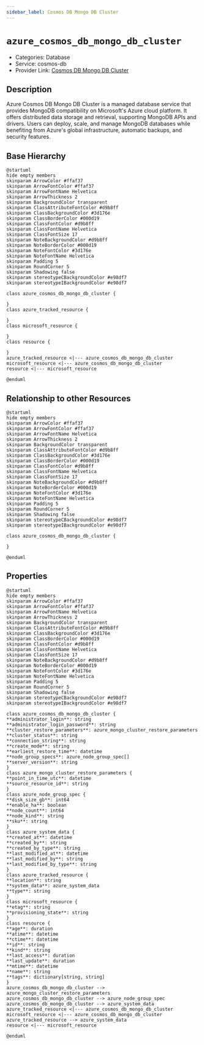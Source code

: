```yaml
---
sidebar_label: Cosmos DB Mongo DB Cluster
---
```


# `azure_cosmos_db_mongo_db_cluster`

- Categories: Database
- Service: cosmos-db
- Provider Link: [Cosmos DB Mongo DB Cluster](https://learn.microsoft.com/en-us/azure/cosmos-db/mongodb/)

## Description

Azure Cosmos DB Mongo DB Cluster is a managed database service that provides MongoDB compatibility on Microsoft's Azure cloud platform. It offers distributed data storage and retrieval, supporting MongoDB APIs and drivers. Users can deploy, scale, and manage MongoDB databases while benefiting from Azure's global infrastructure, automatic backups, and security features.

## Base Hierarchy

<ZoomPanPinch>

```kroki imgType="plantuml" imgAlt="Hierarchy of Cosmos DB Mongo DB Cluster"
@startuml
hide empty members
skinparam ArrowColor #ffaf37
skinparam ArrowFontColor #ffaf37
skinparam ArrowFontName Helvetica
skinparam ArrowThickness 2
skinparam BackgroundColor transparent
skinparam ClassAttributeFontColor #d9b8ff
skinparam ClassBackgroundColor #3d176e
skinparam ClassBorderColor #000d19
skinparam ClassFontColor #d9b8ff
skinparam ClassFontName Helvetica
skinparam ClassFontSize 17
skinparam NoteBackgroundColor #d9b8ff
skinparam NoteBorderColor #000d19
skinparam NoteFontColor #3d176e
skinparam NoteFontName Helvetica
skinparam Padding 5
skinparam RoundCorner 5
skinparam Shadowing false
skinparam stereotypeCBackgroundColor #e98df7
skinparam stereotypeIBackgroundColor #e98df7

class azure_cosmos_db_mongo_db_cluster {

}
class azure_tracked_resource {

}
class microsoft_resource {

}
class resource {

}
azure_tracked_resource <|--- azure_cosmos_db_mongo_db_cluster
microsoft_resource <|--- azure_cosmos_db_mongo_db_cluster
resource <|--- microsoft_resource

@enduml
```

</ZoomPanPinch>

## Relationship to other Resources

<ZoomPanPinch>

```kroki imgType="plantuml" imgAlt="Diagram of Cosmos DB Mongo DB Cluster resource relationships"
@startuml
hide empty members
skinparam ArrowColor #ffaf37
skinparam ArrowFontColor #ffaf37
skinparam ArrowFontName Helvetica
skinparam ArrowThickness 2
skinparam BackgroundColor transparent
skinparam ClassAttributeFontColor #d9b8ff
skinparam ClassBackgroundColor #3d176e
skinparam ClassBorderColor #000d19
skinparam ClassFontColor #d9b8ff
skinparam ClassFontName Helvetica
skinparam ClassFontSize 17
skinparam NoteBackgroundColor #d9b8ff
skinparam NoteBorderColor #000d19
skinparam NoteFontColor #3d176e
skinparam NoteFontName Helvetica
skinparam Padding 5
skinparam RoundCorner 5
skinparam Shadowing false
skinparam stereotypeCBackgroundColor #e98df7
skinparam stereotypeIBackgroundColor #e98df7

class azure_cosmos_db_mongo_db_cluster {

}

@enduml
```

</ZoomPanPinch>

## Properties

<ZoomPanPinch>

```kroki imgType="plantuml" imgAlt="Diagram of Cosmos DB Mongo DB Cluster data model"
@startuml
hide empty members
skinparam ArrowColor #ffaf37
skinparam ArrowFontColor #ffaf37
skinparam ArrowFontName Helvetica
skinparam ArrowThickness 2
skinparam BackgroundColor transparent
skinparam ClassAttributeFontColor #d9b8ff
skinparam ClassBackgroundColor #3d176e
skinparam ClassBorderColor #000d19
skinparam ClassFontColor #d9b8ff
skinparam ClassFontName Helvetica
skinparam ClassFontSize 17
skinparam NoteBackgroundColor #d9b8ff
skinparam NoteBorderColor #000d19
skinparam NoteFontColor #3d176e
skinparam NoteFontName Helvetica
skinparam Padding 5
skinparam RoundCorner 5
skinparam Shadowing false
skinparam stereotypeCBackgroundColor #e98df7
skinparam stereotypeIBackgroundColor #e98df7

class azure_cosmos_db_mongo_db_cluster {
**administrator_login**: string
**administrator_login_password**: string
**cluster_restore_parameters**: azure_mongo_cluster_restore_parameters
**cluster_status**: string
**connection_string**: string
**create_mode**: string
**earliest_restore_time**: datetime
**node_group_specs**: azure_node_group_spec[]
**server_version**: string
}
class azure_mongo_cluster_restore_parameters {
**point_in_time_utc**: datetime
**source_resource_id**: string
}
class azure_node_group_spec {
**disk_size_gb**: int64
**enable_ha**: boolean
**node_count**: int64
**node_kind**: string
**sku**: string
}
class azure_system_data {
**created_at**: datetime
**created_by**: string
**created_by_type**: string
**last_modified_at**: datetime
**last_modified_by**: string
**last_modified_by_type**: string
}
class azure_tracked_resource {
**location**: string
**system_data**: azure_system_data
**type**: string
}
class microsoft_resource {
**etag**: string
**provisioning_state**: string
}
class resource {
**age**: duration
**atime**: datetime
**ctime**: datetime
**id**: string
**kind**: string
**last_access**: duration
**last_update**: duration
**mtime**: datetime
**name**: string
**tags**: dictionary[string, string]
}
azure_cosmos_db_mongo_db_cluster --> azure_mongo_cluster_restore_parameters
azure_cosmos_db_mongo_db_cluster --> azure_node_group_spec
azure_cosmos_db_mongo_db_cluster --> azure_system_data
azure_tracked_resource <|--- azure_cosmos_db_mongo_db_cluster
microsoft_resource <|--- azure_cosmos_db_mongo_db_cluster
azure_tracked_resource --> azure_system_data
resource <|--- microsoft_resource

@enduml
```

</ZoomPanPinch>
